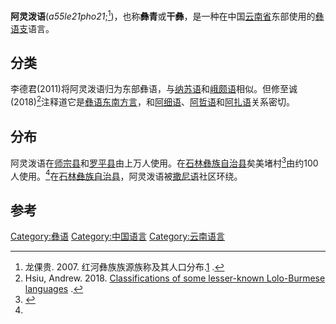 {{Copy edit|time=2021-04-16T02:02:56+00:00}}
{{Infobox language
|name=阿灵泼语
|altname=Yiqing
|states=[[中国|中国]]
|ethnicity=[[彝族|彝族]]
|speakers=> 20,000
|date=2011
|ref=<ref name=Li>李德君, et. al. 2011. ''石林县矣美堵村彝青语调查''. Kunming: 云南民族出版社.</ref>
|familycolor=汉藏语系
|fam2=([[藏缅语族|藏缅语族]])
|fam3=[[缅彝语群|缅彝语群]]
|fam4=[[彝语支|彝语支]]
|fam5=[[彝语东南部方言群|彝语东南部方言群]]
|fam6=[[彝语东南部方言|彝语东南部方言]]
|fam7=
|iso3=none
|glotto=none
}}

'''阿灵泼语'''(''a55le21pho21'';<ref name="Long2007">龙倮贵. 2007. 红河彝族族源族称及其人口分布.[http://www.yixueyanjiu.com/news/3/z_3_4338.html] {{Webarchive|url=https://web.archive.org/web/20171222052922/http://www.yixueyanjiu.com/news/3/z_3_4338.html |date=2017-12-22 }}.</ref>)，也称'''彝青'''或'''干彝'''，是一种在中国[[云南省|云南省]]东部使用的[[彝语支|彝语支]]语言。

==分类==
李德君(2011)将阿灵泼语归为东部彝语，与[[纳苏语|纳苏语]]和[[峨颇语|峨颇语]]相似。但修至诚(2018)<ref name="Hsiu2018">Hsiu, Andrew. 2018. [https://sites.google.com/site/msealangs/home/blog/lolo-burmese Classifications of some lesser-known Lolo-Burmese languages] {{Wayback|url=https://sites.google.com/site/msealangs/home/blog/lolo-burmese |date=20201009124537 }}.</ref>注释道它是[[彝语东南方言|彝语东南方言]]，和[[阿细语|阿细语]]、[[阿哲语|阿哲语]]和[[阿扎语|阿扎语]]关系密切。

==分布==
阿灵泼语在[[师宗县|师宗县]]和[[罗平县|罗平县]]由上万人使用。在[[石林彝族自治县|石林彝族自治县]]矣美堵村<ref>{{Cite web |url=http://www.ynszxc.gov.cn/villagePage/vIndex.aspx?departmentid=111700 |title=存档副本 |access-date=2021-03-21 |archive-date=2017-12-10 |archive-url=https://web.archive.org/web/20171210071619/http://www.ynszxc.gov.cn/villagePage/vIndex.aspx?departmentid=111700 |dead-url=no }}</ref>由约100人使用。<ref name=Li/>在[[石林彝族自治县|石林彝族自治县]]，阿灵泼语被[[撒尼语|撒尼语]]社区环绕。

==参考==
{{reflist}}

{{中国语言}}
{{汉藏语系}}
{{Lolo-Burmese languages}}


{{authority control}}

[[Category:彝语|Category:彝语]]
[[Category:中国语言|Category:中国语言]]
[[Category:云南语言|Category:云南语言]]


{{st-lang-stub}}